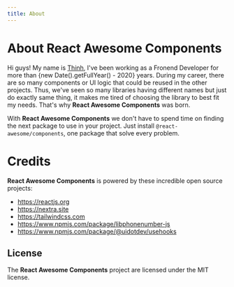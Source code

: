 ```yaml
---
title: About
---
```


# About React Awesome Components

Hi guys! My name is [Thinh](https://github.com/trinhthinh388), I've been working as a Fronend Developer for more than {new Date().getFullYear() - 2020} years. During my career, there are so many
components or UI logic that could be reused in the other projects. Thus, we've seen so many libraries having different names but just do exactly same thing,
it makes me tired of choosing the library to best fit my needs. That's why **React Awesome Components** was born.

With **React Awesome Components** we don't have to spend time on finding the next package to use in your project. Just install `@react-awesome/components`, one package that solve every problem.

# Credits

**React Awesome Components** is powered by these incredible open source projects:

- https://reactjs.org
- https://nextra.site
- https://tailwindcss.com
- https://www.npmjs.com/package/libphonenumber-js
- https://www.npmjs.com/package/@uidotdev/usehooks

## License

The **React Awesome Components** project are licensed under the MIT license.
